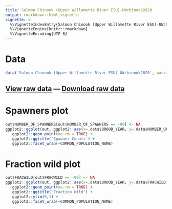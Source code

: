 ```yaml
---
title: Salmon Chinook (Upper Willamette River ESU)-UWchinook2020
output: rmarkdown::html_vignette
vignette: >
  %\VignetteIndexEntry{Salmon Chinook (Upper Willamette River ESU)-UWchinook2020}
  %\VignetteEngine{knitr::rmarkdown}
  %\VignetteEncoding{UTF-8}
---
```


# Data

```r
data('Salmon Chinook (Upper Willamette River ESU)-UWchinook2020', package='VRData')
```

## [View raw data](../data/Salmon Chinook (Upper Willamette River ESU)-UWchinook2020.html) &#8212; [Download raw data](../data/Salmon Chinook (Upper Willamette River ESU)-UWchinook2020.csv)

# Spawners plot

```r
out$NUMBER_OF_SPAWNERS[out$NUMBER_OF_SPAWNERS == -99] <- NA
ggplot2::ggplot(out, ggplot2::aes(x=.data$BROOD_YEAR, y=.data$NUMBER_OF_SPAWNERS)) +
   ggplot2::geom_point(na.rm = TRUE) +
   ggplot2::ggtitle('Spawner Counts') +
   ggplot2::facet_wrap(~COMMON_POPULATION_NAME)
```

# Fraction wild plot

```r
out$FRACWILD[out$FRACWILD == -99] <- NA
ggplot2::ggplot(out, ggplot2::aes(x=.data$BROOD_YEAR, y=.data$FRACWILD)) +
   ggplot2::geom_point(na.rm = TRUE) +
   ggplot2::ggtitle('Fraction Wild') +
   ggplot2::ylim(0,1) +
   ggplot2::facet_wrap(~COMMON_POPULATION_NAME)
```

